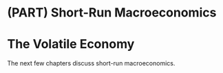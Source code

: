 # (PART) Short-Run Macroeconomics {-} 

# The Volatile Economy {#short-run .unnumbered}

The next few chapters discuss short-run macroeconomics.